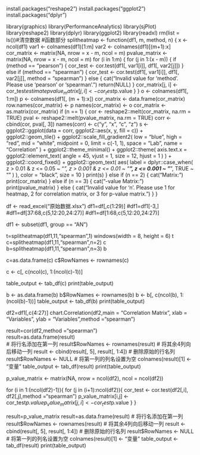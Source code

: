 install.packages("reshape2")
install.packages("ggplot2")
install.packages("dplyr")

library(graphics)
library(PerformanceAnalytics)
library(sjPlot)
library(reshape2)
library(dplyr)
library(ggplot2)
library(readxl)
rm(list = ls())#清空数据
#函数部分
splitheatmap <- function(df1, m, method, n) {
  x <- ncol(df1)
  var1 <- colnames(df1)[1:m]
  var2 <- colnames(df1)[(m+1):x]
  cor_matrix <- matrix(NA, nrow = x - m, ncol = m)
  pvalue_matrix <- matrix(NA, nrow = x - m, ncol = m) 
  for (i in 1:m) {
    for (j in 1:(x - m)) {
      if (method == "pearson") {
        cor_test <- cor.test(df1[, var1[i]], df1[, var2[j]])
      } else if (method == "spearman") {
        cor_test <- cor.test(df1[, var1[i]], df1[, var2[j]], method = "spearman")
      } else {
        cat("Invalid value for 'method'. Please use 'pearson' or 'spearman'.")
        return(NULL)
      }
      cor_matrix[j, i] <- cor_test$estimate
      pvalue_matrix[j, i] <- cor_test$p.value
    }
  }
  o <- colnames(df1[, 1:m])
  p <- colnames(df1[, (m + 1):x])
  cor_matrix <- data.frame(cor_matrix)
  row.names(cor_matrix) <- p
  names(cor_matrix) <- o
  cor_matrix <- as.matrix(cor_matrix) 
  if (n == 1) {
    cor <- reshape2::melt(cor_matrix, na.rm = TRUE)
    pval <- reshape2::melt(pvalue_matrix, na.rm = TRUE)
    corr <- cbind(cor, pval[, 3])
    names(corr) <- c("y", "x", "c", "z")
    s <- ggplot2::ggplot(data = corr, ggplot2::aes(x, y, fill = c)) +
      ggplot2::geom_tile() +
      ggplot2::scale_fill_gradient2(
        low = "blue", high = "red", mid = "white", midpoint = 0,
        limit = c(-1, 1), space = "Lab", name = "Correlation"
      ) +
      ggplot2::theme_minimal() +
      ggplot2::theme(
        axis.text.x = ggplot2::element_text(
          angle = 45, vjust = 1, size = 12, hjust = 1
        )
      ) +
      ggplot2::coord_fixed() +
      ggplot2::geom_text(
        aes(
          label = dplyr::case_when(
            z > 0.01 & z <= 0.05 ~ "*",
            z > 0.001 & z <= 0.01 ~ "**",
            z <= 0.001 ~ "***",
            TRUE ~ ""
          )
        ),
        color = "black", size = 10
      )
    print(s)
  } else if (n == 2) {
    cat("\nCorrelation Matrix:\n")
    print(cor_matrix)
  } else if (n == 3) {
    cat("\nP-value Matrix:\n")
    print(pvalue_matrix)
  } else {
    cat("Invalid value for 'n'. Please use 1 for heatmap, 2 for correlation matrix, or 3 for p-value matrix.")
  }
}




df <- read_excel("原始数据.xlsx")
df1=df[,c(1:29)]
#df1=df1[-3,]
#df1=df[37:68,c(5,12:20,24:27)]
#df1=df[1:68,c(5,12:20,24:27)]

df1 <- subset(df1, group == "AN")



t=splitheatmap(df1,11,"spearman",1)
windows(width = 8, height = 6)
t
c=splitheatmap(df1,11,"spearman",n=2)
c
b=splitheatmap(df1,11,"spearman",n=3)
b

c=as.data.frame(c)
c$RowNames <- rownames(c)

c <- c[, c(ncol(c), 1:(ncol(c)-1))]

table_output <- tab_df(c)
print(table_output)

b <- as.data.frame(b)
b$RowNames <- rownames(b)
b <- b[, c(ncol(b), 1:(ncol(b)-1))]
table_output <- tab_df(b)
print(table_output)



df2=df1[,c(4:27)]
chart.Correlation(df2,main = "Correlation Matrix", 
                  xlab = "Variables", 
                  ylab = "Variables",method ="spearman")
                  
                  
result=cor(df2,method ="spearman")                
result=as.data.frame(result)  
# 将行名添加在第一列
result$RowNames <- rownames(result)
# 将其余4列向后移动一列
result <- cbind(result[, 5], result[, 1:4])
# 删除原始的行名列
result$RowNames <- NULL
# 将第一列的列名设置为空
colnames(result)[1] <- "变量"
table_output <- tab_df(result)
print(table_output)                

p_value_matrix <- matrix(NA, nrow = ncol(df2), ncol = ncol(df2))    

for (i in 1:(ncol(df2)-1)){
  for (j in (i+1):ncol(df2)){
    cor_test <- cor.test(df2[,i], df2[,j],method ="spearman")
    p_value_matrix[i,j] <- cor_test$p.value
    p_value_matrix[j,i] <- cor_test$p.value
  }
}

result=p_value_matrix
result=as.data.frame(result) 
# 将行名添加在第一列
result$RowNames <- rownames(result)
# 将其余4列向后移动一列
result <- cbind(result[, 5], result[, 1:4])
# 删除原始的行名列
result$RowNames <- NULL
# 将第一列的列名设置为空
colnames(result)[1] <- "变量"
table_output <- tab_df(result)
print(table_output)  

